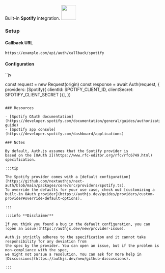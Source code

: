 <div
  style={{
    backgroundColor: "#000",
    display: "flex",
    justifyContent: "space-between",
    color: "#fff",
    padding: 16,
  }}
>
  <span>
    Built-in <b>Spotify</b> integration.
  </span>
  <a href="https://www.spotify.com/">
    <img
      style={{ display: "block" }}
      src="/img/providers/spotify.svg"
      height="48"
    />
  </a>
</div>

### Setup

#### Callback URL

```
https://example.com/api/auth/callback/spotify
```

#### Configuration

``js

const request = new Request(origin)
const response = await Auth(request, {
providers: [Spotify({ clientId: SPOTIFY_CLIENT_ID, clientSecret: SPOTIFY_CLIENT_SECRET })],
})

```

### Resources

- [Spotify OAuth documentation](https://developer.spotify.com/documentation/general/guides/authorization-guide)
- [Spotify app console](https://developer.spotify.com/dashboard/applications)

### Notes

By default, Auth.js assumes that the Spotify provider is
based on the [OAuth 2](https://www.rfc-editor.org/rfc/rfc6749.html) specification.

:::tip

The Spotify provider comes with a [default configuration](https://github.com/nextauthjs/next-auth/blob/main/packages/core/src/providers/spotify.ts).
To override the defaults for your use case, check out [customizing a built-in OAuth provider](https://authjs.dev/guides/providers/custom-provider#override-default-options).

:::

:::info **Disclaimer**

If you think you found a bug in the default configuration, you can [open an issue](https://authjs.dev/new/provider-issue).

Auth.js strictly adheres to the specification and it cannot take responsibility for any deviation from
the spec by the provider. You can open an issue, but if the problem is non-compliance with the spec,
we might not pursue a resolution. You can ask for more help in [Discussions](https://authjs.dev/new/github-discussions).

:::
```
